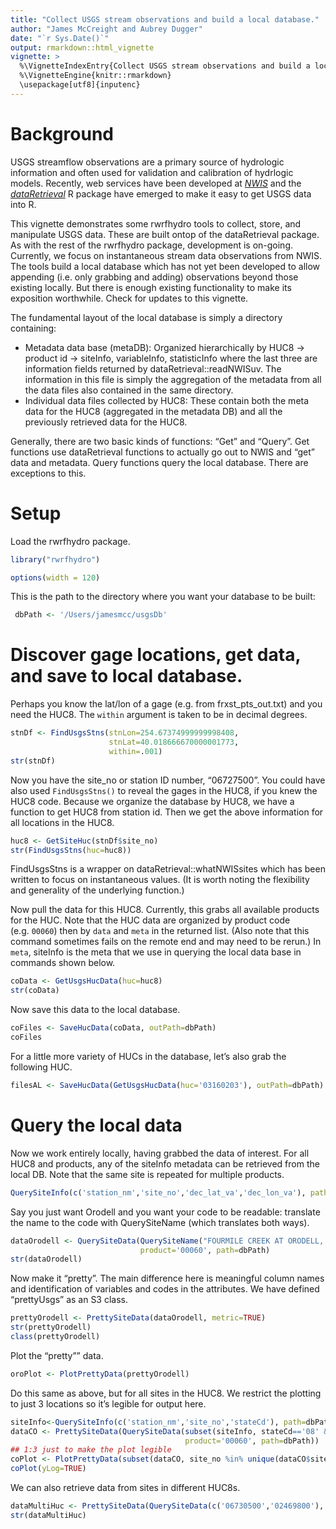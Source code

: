 ```yaml
---
title: "Collect USGS stream observations and build a local database."
author: "James McCreight and Aubrey Dugger"
date: "`r Sys.Date()`"
output: rmarkdown::html_vignette
vignette: >
  %\VignetteIndexEntry{Collect USGS stream observations and build a local database}
  %\VignetteEngine{knitr::rmarkdown}
  \usepackage[utf8]{inputenc}
---
```


# Background
USGS streamflow observations are a primary source of hydrologic information and often used for 
validation and calibration of hydrlogic models. Recently, web services have been developed 
at [*NWIS*](http://waterdata.usgs.gov/nwis) and the [*dataRetrieval*](http://cran.r-project.org/web/packages/dataRetrieval/index.html) R package have emerged to make it easy to get USGS data into R. 

This vignette demonstrates some rwrfhydro tools to collect, store, and manipulate USGS data. These
are built ontop of the dataRetrieval package. As with the rest of the rwrfhydro package, 
development is on-going. Currently, we focus on instantaneous stream data observations from NWIS.
The tools build a local database which has not yet been developed to allow appending (i.e. only grabbing and 
adding) observations beyond those existing locally. But there is enough existing functionality to make its 
exposition worthwhile. Check for updates to this vignette. 

The fundamental layout of the local database is simply a directory containing:

* Metadata data base (metaDB): Organized hierarchically by HUC8 -> product id -> siteInfo, variableInfo, statisticInfo
  where the last three are information fields returned by dataRetrieval::readNWISuv. The information in this file is
  simply the aggregation of the metadata from all the data files also contained in the same directory.
* Individual data files collected by HUC8: These contain both the meta data for the HUC8 (aggregated in the metadata DB)
  and all the previously retrieved data for the HUC8. 

Generally, there are two basic kinds of functions: "Get" and "Query". Get functions use dataRetrieval functions to actually go out to NWIS and "get" data and metadata. Query functions query the local database. There are exceptions to this.

# Setup
Load the rwrfhydro package. 
```r
library("rwrfhydro")
```

```r
options(width = 120)
```

This is the path to the directory where you want your database to be built:
```r
 dbPath <- '/Users/jamesmcc/usgsDb' 
```


# Discover gage locations, get data, and save to local database.

Perhaps you know the lat/lon of a gage (e.g. from frxst_pts_out.txt) and you need the HUC8. The `within` argument is 
taken to be in decimal degrees. 
```r
stnDf <- FindUsgsStns(stnLon=254.67374999999998408, 
                      stnLat=40.018666670000001773,
                      within=.001)
str(stnDf)
```

Now you have the site_no or station ID number, "06727500". You could have also used `FindUsgsStns()` to reveal the gages in the HUC8, if you knew the HUC8 code. Because we organize the database by HUC8, we have a function to get HUC8 from station id. Then we get the above information for all locations in the HUC8. 
```r
huc8 <- GetSiteHuc(stnDf$site_no)
str(FindUsgsStns(huc=huc8))
```

FindUsgsStns is a wrapper on dataRetrieval::whatNWISsites which has been written to focus on instantaneous values. (It is worth noting the flexibility and generality of the underlying function.)

Now pull the data for this HUC8. Currently, this grabs all available products for the HUC. Note that the HUC data are organized by product code (e.g. `00060`) then by `data` and `meta` in the returned list. (Also note that this command sometimes fails on the remote end and may need to be rerun.) In `meta`, siteInfo is the meta that we use in querying the local data base in commands shown below.
```r
coData <- GetUsgsHucData(huc=huc8)
str(coData)
```

Now save this data to the local database. 
```r
coFiles <- SaveHucData(coData, outPath=dbPath)
coFiles
```

For a little more variety of HUCs in the database, let's also grab the following HUC. 
```r
filesAL <- SaveHucData(GetUsgsHucData(huc='03160203'), outPath=dbPath) ## Satilpa, AL
```


# Query the local data
Now we work entirely locally, having grabbed the data of interest. For all HUC8 and products, any of the siteInfo metadata can be retrieved from the local DB. Note that the same site is repeated for multiple products.
```r
QuerySiteInfo(c('station_nm','site_no','dec_lat_va','dec_lon_va'), path=dbPath)
```

Say you just want Orodell and you want your code to be readable: translate the name to the code with QuerySiteName (which translates both ways).
```r
dataOrodell <- QuerySiteData(QuerySiteName("FOURMILE CREEK AT ORODELL, CO", path=dbPath), 
                             product='00060', path=dbPath)
str(dataOrodell)
```

Now make it "pretty". The main difference here is meaningful column names and identification of variables and codes in the attributes. We have defined "prettyUsgs" as an S3 class. 
```r
prettyOrodell <- PrettySiteData(dataOrodell, metric=TRUE)
str(prettyOrodell)
class(prettyOrodell)
```

Plot the "pretty"" data. 
```r
oroPlot <- PlotPrettyData(prettyOrodell)
```

Do this same as above, but for all sites in the HUC8. We restrict the plotting to just 3 locations so it's legible
for output here.
```r
siteInfo<-QuerySiteInfo(c('station_nm','site_no','stateCd'), path=dbPath)
dataCO <- PrettySiteData(QuerySiteData(subset(siteInfo, stateCd=='08' & product=='00060')$site_no, 
                                       product='00060', path=dbPath))
## 1:3 just to make the plot legible
coPlot <- PlotPrettyData(subset(dataCO, site_no %in% unique(dataCO$site_no)[1:3]), plot=FALSE) 
coPlot(yLog=TRUE)
```

We can also retrieve data from sites in different HUC8s. 
```r
dataMultiHuc <- PrettySiteData(QuerySiteData(c('06730500','02469800'), product='00060', path=dbPath))
str(dataMultiHuc)
```
